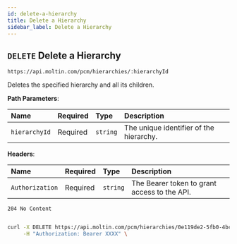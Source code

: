 ```yaml
---
id: delete-a-hierarchy
title: Delete a Hierarchy
sidebar_label: Delete a Hierarchy
---
```


## `DELETE` Delete a Hierarchy

```http
https://api.moltin.com/pcm/hierarchies/:hierarchyId
```

Deletes the specified hierarchy and all its children.

<!--DOCUSAURUS_CODE_TABS-->

<!-- Request -->

**Path Parameters**:

| Name | Required | Type | Description |
| :--- | :--- | :--- | :--- |
| `hierarchyId` | Required | `string` | The unique identifier of the hierarchy. |

**Headers**:

| Name | Required | Type | Description |
| :--- | :--- | :--- | :--- |
| `Authorization` | Required | `string` | The Bearer token to grant access to the API. |

<!-- Response - PCM -->

`204 No Content`

```json

```

<!--END_DOCUSAURUS_CODE_TABS-->

<!--DOCUSAURUS_CODE_TABS-->

<!--cURL-->

```bash
curl -X DELETE https://api.moltin.com/pcm/hierarchies/0e119de2-5fb0-4bca-9b84-b3fc6c903007 \
     -H "Authorization: Bearer XXXX" \
```

<!--END_DOCUSAURUS_CODE_TABS-->
